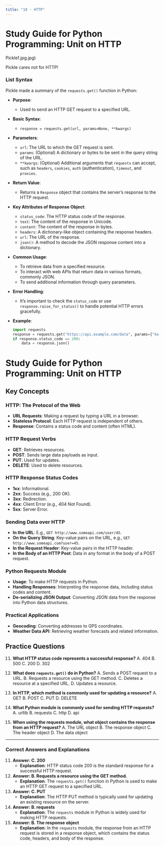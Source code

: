 ```yaml
---
title: "10 - HTTP"
---
```


# Study Guide for Python Programming: Unit on HTTP

:::: {layout="[ 40, 60 ]"}

::: {#first-column}
Pickle1.jpg.jpg)

Pickle cares not for HTTP!



:::

::: {#second-column}

### List Syntax

Pickle made a summary of the `requests.get()` function in Python:

- **Purpose**: 
  - Used to send an HTTP GET request to a specified URL.

- **Basic Syntax**:
  - `response = requests.get(url, params=None, **kwargs)`

- **Parameters**:
  - `url`: The URL to which the GET request is sent.
  - `params`: (Optional) A dictionary or bytes to be sent in the query string of the URL.
  - `**kwargs`: (Optional) Additional arguments that `requests` can accept, such as `headers`, `cookies`, `auth` (authentication), `timeout`, and `proxies`.

- **Return Value**:
  - Returns a `Response` object that contains the server's response to the HTTP request.

- **Key Attributes of Response Object**:
  - `status_code`: The HTTP status code of the response.
  - `text`: The content of the response in Unicode.
  - `content`: The content of the response in bytes.
  - `headers`: A dictionary-like object containing the response headers.
  - `url`: The URL of the response.
  - `json()`: A method to decode the JSON response content into a dictionary.

- **Common Usage**:
  - To retrieve data from a specified resource.
  - To interact with web APIs that return data in various formats, commonly JSON.
  - To send additional information through query parameters.

- **Error Handling**:
  - It's important to check the `status_code` or use `response.raise_for_status()` to handle potential HTTP errors gracefully.

- **Example**:
  ```python
  import requests
  response = requests.get("https://api.example.com/data", params={"key1": "value1", "key2": "value2"})
  if response.status_code == 200:
      data = response.json()
  ```

:::

::::

# Study Guide for Python Programming: Unit on HTTP

## Key Concepts

### HTTP: The Protocol of the Web
- **URL Requests**: Making a request by typing a URL in a browser.
- **Stateless Protocol**: Each HTTP request is independent of others.
- **Response**: Contains a status code and content (often HTML).

### HTTP Request Verbs
- **GET**: Retrieves resources.
- **POST**: Sends large data payloads as input.
- **PUT**: Used for updates.
- **DELETE**: Used to delete resources.

### HTTP Response Status Codes
- **1xx**: Informational.
- **2xx**: Success (e.g., 200 OK).
- **3xx**: Redirection.
- **4xx**: Client Error (e.g., 404 Not Found).
- **5xx**: Server Error.

### Sending Data over HTTP
- **In the URL**: E.g., `GET http://www.someapi.com/user/45`.
- **On the Query String**: Key-value pairs on the URL, e.g., `GET http://www.someapi.com?user=45`.
- **In the Request Header**: Key-value pairs in the HTTP header.
- **In the Body of an HTTP Post**: Data in any format in the body of a POST request.

### Python Requests Module
- **Usage**: To make HTTP requests in Python.
- **Handling Responses**: Interpreting the response data, including status codes and content.
- **De-serializing JSON Output**: Converting JSON data from the response into Python data structures.

### Practical Applications
- **Geocoding**: Converting addresses to GPS coordinates.
- **Weather Data API**: Retrieving weather forecasts and related information.

## Practice Questions

11. **What HTTP status code represents a successful response?**
    A. 404
    B. 500
    C. 200
    D. 302

12. **What does `requests.get()` do in Python?**
    A. Sends a POST request to a URL.
    B. Requests a resource using the GET method.
    C. Deletes a resource at a specified URL.
    D. Updates a resource.

13. **In HTTP, which method is commonly used for updating a resource?**
    A. GET
    B. POST
    C. PUT
    D. DELETE

14. **What Python module is commonly used for sending HTTP requests?**
    A. urllib
    B. requests
    C. http
    D. api

15. **When using the requests module, what object contains the response from an HTTP request?**
    A. The URL object
    B. The response object
    C. The header object
    D. The data object

---

### Correct Answers and Explanations

11. **Answer: C. 200**
    - **Explanation**: HTTP status code 200 is the standard response for a successful HTTP request.

12. **Answer: B. Requests a resource using the GET method.**
    - **Explanation**: The `requests.get()` function in Python is used to make an HTTP GET request to a specified URL.

13. **Answer: C. PUT**
    - **Explanation**: The HTTP PUT method is typically used for updating an existing resource on the server.

14. **Answer: B. requests**
    - **Explanation**: The `requests` module in Python is widely used for making HTTP requests.

15. **Answer: B. The response object**
    - **Explanation**: In the `requests` module, the response from an HTTP request is stored in a response object, which contains the status code, headers, and body of the response.
